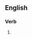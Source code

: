 ==English==

===Verb===
{{head|en|present participle}}

# {{present participle of|foliate|lang=en|nocat=1}}